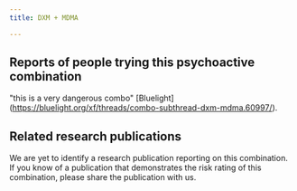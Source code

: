 ---
title: DXM + MDMA

---

## Reports of people trying this psychoactive combination

"this is a very dangerous combo" [Bluelight] (https://bluelight.org/xf/threads/combo-subthread-dxm-mdma.60997/).


## Related research publications

We are yet to identify a research publication reporting on this combination. If you know of a publication that demonstrates the risk rating of this combination, please share the publication with us.




